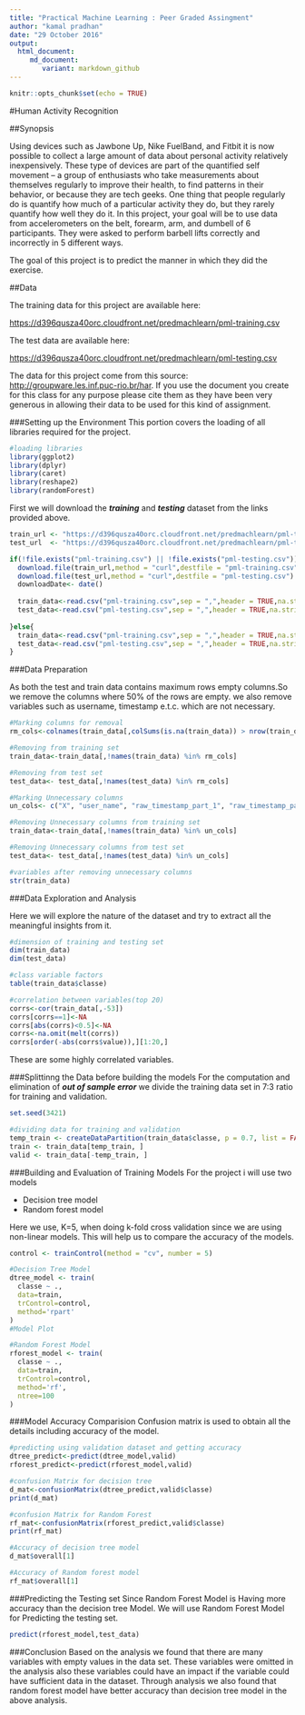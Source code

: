 ```yaml
---
title: "Practical Machine Learning : Peer Graded Assingment"
author: "kamal pradhan"
date: "29 October 2016"
output: 
  html_document:
     md_document:
        variant: markdown_github
---
```


```r
knitr::opts_chunk$set(echo = TRUE)
```

#Human Activity Recognition

##Synopsis

Using devices such as Jawbone Up, Nike FuelBand, and Fitbit it is now possible to collect a large amount of data about personal activity relatively inexpensively. These type of devices are part of the quantified self movement – a group of enthusiasts who take measurements about themselves regularly to improve their health, to find patterns in their behavior, or because they are tech geeks. One thing that people regularly do is quantify how much of a particular activity they do, but they rarely quantify how well they do it. In this project, your goal will be to use data from accelerometers on the belt, forearm, arm, and dumbell of 6 participants. They were asked to perform barbell lifts correctly and incorrectly in 5 different ways.

The goal of this project is to predict the manner in which they did the exercise.

##Data

The training data for this project are available here:

[https://d396qusza40orc.cloudfront.net/predmachlearn/pml-training.csv](https://d396qusza40orc.cloudfront.net/predmachlearn/pml-training.csv)

The test data are available here:

[https://d396qusza40orc.cloudfront.net/predmachlearn/pml-testing.csv](https://d396qusza40orc.cloudfront.net/predmachlearn/pml-testing.csv)


The data for this project come from this source: [http://groupware.les.inf.puc-rio.br/har](http://groupware.les.inf.puc-rio.br/har). If you use the document you create for this class for any purpose please cite them as they have been very generous in allowing their data to be used for this kind of assignment.

###Setting up the Environment
This portion covers the loading of all libraries required for the project.
```r
#loading libraries
library(ggplot2)
library(dplyr)
library(caret)
library(reshape2)
library(randomForest)
```


First we will download the ***training*** and ***testing*** dataset from the links provided above. 
```r
train_url <- "https://d396qusza40orc.cloudfront.net/predmachlearn/pml-training.csv"
test_url  <- "https://d396qusza40orc.cloudfront.net/predmachlearn/pml-testing.csv"

if(!file.exists("pml-training.csv") || !file.exists("pml-testing.csv")){
  download.file(train_url,method = "curl",destfile = "pml-training.csv")
  download.file(test_url,method = "curl",destfile = "pml-testing.csv")
  downloadDate<- date()
  
  train_data<-read.csv("pml-training.csv",sep = ",",header = TRUE,na.strings = c("",NA))
  test_data<-read.csv("pml-testing.csv",sep = ",",header = TRUE,na.strings = c("",NA))
 
}else{
  train_data<-read.csv("pml-training.csv",sep = ",",header = TRUE,na.strings = c("",NA))
  test_data<-read.csv("pml-testing.csv",sep = ",",header = TRUE,na.strings = c("",NA))
}

```

###Data Preparation

As both the test and train data contains maximum rows empty columns.So we remove the columns where 50% of the rows are empty. we also remove variables such as username, timestamp e.t.c. which are not necessary.

```r
#Marking columns for removal
rm_cols<-colnames(train_data[,colSums(is.na(train_data)) > nrow(train_data)*0.50])

#Removing from training set
train_data<-train_data[,!names(train_data) %in% rm_cols]

#Removing from test set
test_data<- test_data[,!names(test_data) %in% rm_cols]

#Marking Unnecessary columns
un_cols<- c("X", "user_name", "raw_timestamp_part_1", "raw_timestamp_part_2","cvtd_timestamp", "new_window", "num_window")

#Removing Unnecessary columns from training set
train_data<-train_data[,!names(train_data) %in% un_cols]

#Removing Unnecessary columns from test set
test_data<- test_data[,!names(test_data) %in% un_cols]

#variables after removing unnecessary columns
str(train_data)
```

###Data Exploration and Analysis

Here we will explore the nature of the dataset and try to extract all the meaningful insights from it.

```r
#dimension of training and testing set
dim(train_data)
dim(test_data)

#class variable factors
table(train_data$classe)

#correlation between variables(top 20)
corrs<-cor(train_data[,-53])
corrs[corrs==1]<-NA
corrs[abs(corrs)<0.5]<-NA
corrs<-na.omit(melt(corrs))
corrs[order(-abs(corrs$value)),][1:20,]
```

These are some highly correlated variables.

###Splittinng the Data before building the models
For the computation and elimination of ***out of sample error*** we divide the training data set in 7:3 ratio for training and validation.

```r
set.seed(3421) 

#dividing data for training and validation
temp_train <- createDataPartition(train_data$classe, p = 0.7, list = FALSE)
train <- train_data[temp_train, ]
valid <- train_data[-temp_train, ]
```

###Building and Evaluation of Training Models
For the project i will use two models
 
 * Decision tree model
 * Random forest model
 
Here we use, K=5, when doing k-fold cross validation since we are using non-linear models. This will help us to compare the accuracy of the models.
```r
control <- trainControl(method = "cv", number = 5)

#Decision Tree Model
dtree_model <- train(
  classe ~ ., 
  data=train,
  trControl=control,
  method='rpart'
)
#Model Plot

#Random Forest Model
rforest_model <- train(
  classe ~ ., 
  data=train,
  trControl=control,
  method='rf',
  ntree=100
)


```

###Model Accuracy Comparision
Confusion matrix is used to obtain all the details including accuracy of the model.
```r
#predicting using validation dataset and getting accuracy
dtree_predict<-predict(dtree_model,valid)
rforest_predict<-predict(rforest_model,valid)

#confusion Matrix for decision tree
d_mat<-confusionMatrix(dtree_predict,valid$classe)
print(d_mat)

#confusion Matrix for Random Forest
rf_mat<-confusionMatrix(rforest_predict,valid$classe)
print(rf_mat)

#Accuracy of decision tree model
d_mat$overall[1]

#Accuracy of Random forest model
rf_mat$overall[1]

```

###Predicting the Testing set
Since Random Forest Model is Having more accuracy than the decision tree Model. We will use Random Forest Model for Predicting the testing set.
```r
predict(rforest_model,test_data)
```

###Conclusion
Based on the analysis we found that there are many variables with empty values in the data set. These variables were omitted in the analysis also these variables could have an impact if the variable could have sufficient data in the dataset. Through analysis we also found that random forest model have better accuracy than decision tree model in the above analysis.